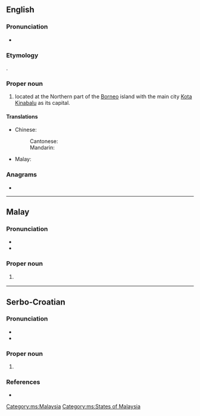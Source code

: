 {{also|sabah}}
==English==
{{wikipedia}}

===Pronunciation===
* {{IPA|en|/ˈsɑːbɑː/}}

===Etymology===
{{bor|en|ms|Sabah}}.

===Proper noun===
{{en-proper noun}}

# {{place|en|state|in eastern|c/Malaysia}} located at the Northern part of the [[Borneo]] island with the main city [[Kota Kinabalu]] as its capital.

====Translations====
{{trans-top|state in Malaysia}}
* Chinese:
*: Cantonese: {{t|yue|沙巴|tr=saa1 baa1}}
*: Mandarin: {{t+|cmn|沙巴|tr=Shābā}}
{{trans-mid}}
* Malay: {{t|ms|Sabah}}
{{trans-bottom}}

===Anagrams===
* {{anagrams|en|a=aabhs|Basha|abash|basha|sabha}}

----

==Malay==
{{wikipedia|lang=ms}}

===Pronunciation===
* {{IPA|ms|/sabah/}}
* {{rhymes|ms|abah|bah|ah}}

===Proper noun===
{{ms-proper noun}}

# {{l|en|Sabah}} {{qualifier|state in Malaysia}}

[[Category:ms:Malaysia]]
[[Category:ms:States of Malaysia]]

----

==Serbo-Croatian==

===Pronunciation===
* {{IPA|sh|/sabax/}}
* {{hyphenation|sh|Sa|bah}}

===Proper noun===
{{sh-proper noun|g=m|head=Sabah}}

# {{l|en|Sabah}} {{qualifier|state in Malaysia}}

===References===
* {{R:sh:HJP|dlhuWhU%3D}}